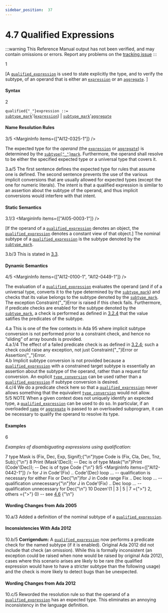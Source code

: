 ```yaml
---
sidebar_position:  37
---
```


# 4.7 Qualified Expressions

:::warning
This Reference Manual output has not been verified,
and may contain omissions or errors.
Report any problems on the [tracking issue](https://github.com/ada-lang-io/ada-lang-io/issues/20)
:::


<MarginText>1</MarginText>
<p>[A <code><a href="../AA-4/AA-4.7#S0163">qualified_expression</a></code> is used to state explicitly the type, and to verify the subtype, of an operand that is either an <code><a href="../AA-4/AA-4.4#S0132">expression</a></code> or an <code><a href="../AA-4/AA-4.3#S0106">aggregate</a></code>. ]<br /></p>


#### Syntax

<MarginText>2</MarginText>

<CodeBlock>
<code>qualified{"_"}expression</code><a id="S0163"></a><code> ::= </code><br />   <code><a href="../AA-3/AA-3.2#S0028">subtype_mark</a></code>'(<code><a href="../AA-4/AA-4.4#S0132">expression</a></code>) | <code><a href="../AA-3/AA-3.2#S0028">subtype_mark</a></code>'<code><a href="../AA-4/AA-4.3#S0106">aggregate</a></code><br />

</CodeBlock>

#### Name Resolution Rules

<MarginText>3/5</MarginText>
<MarginInfo items={["AI12-0325-1"]} />
<p>The expected type for the <em>operand</em> (the <code><a href="../AA-4/AA-4.4#S0132">expression</a></code> or <code><a href="../AA-4/AA-4.3#S0106">aggregate</a></code>) is determined by the <code><a href="../AA-3/AA-3.2#S0028">subtype{"_"}mark</a></code>. Furthermore, the operand shall resolve to be either the specified expected type or a universal type that covers it. <br /></p>

<AnnotatedOnly>
<MarginText>3.a/5</MarginText>
<MarginInfo items={["AI12-0325-1"]} />
<Admonition type="aarm" aarm="reason">
<strong></strong>The first sentence defines the expected type for rules that assume one is defined. The second sentence prevents the use of the various implicit conversions that are usually allowed for expected types (except the one for numeric literals). The intent is that a qualified expression is similar to an assertion about the subtype of the operand, and thus implicit conversions would interfere with that intent. <br />
</Admonition>
</AnnotatedOnly>


#### Static Semantics

<MarginText>3.1/3</MarginText>
<MarginInfo items={["AI05-0003-1"]} />
<p>[If the operand of a <code><a href="../AA-4/AA-4.7#S0163">qualified_expression</a></code> denotes an object, the <code><a href="../AA-4/AA-4.7#S0163">qualified_expression</a></code> denotes a constant view of that object.] The nominal subtype of a <code><a href="../AA-4/AA-4.7#S0163">qualified_expression</a></code> is the subtype denoted by the <code><a href="../AA-3/AA-3.2#S0028">subtype_mark</a></code>. <br /></p>

<AnnotatedOnly>
<MarginText>3.b/3</MarginText>
<MarginInfo items={["AI05-0003-1"]} />
<Admonition type="aarm" aarm="proof">
<strong></strong>This is stated in <a href="../AA-3/AA-3.3">3.3</a>. <br />
</Admonition>
</AnnotatedOnly>


#### Dynamic Semantics

<MarginText>4/5</MarginText>
<MarginInfo items={["AI12-0100-1", "AI12-0449-1"]} />
<p>The evaluation of a <code><a href="../AA-4/AA-4.7#S0163">qualified_expression</a></code> evaluates the operand (and if of a universal type, converts it to the type determined by the <code><a href="../AA-3/AA-3.2#S0028">subtype_mark</a></code>) and checks that its value belongs to the subtype denoted by the <code><a href="../AA-3/AA-3.2#S0028">subtype_mark</a></code>. The exception Constraint{"_"}Error is raised if this check fails. Furthermore, if predicate checks are enabled for the subtype denoted by the <code><a href="../AA-3/AA-3.2#S0028">subtype_mark</a></code>, a check is performed as defined in <a href="../AA-3/AA-3.2#Subclause_3.2.4">3.2.4</a> that the value satifies the predicates of the subtype. <br /></p>

<AnnotatedOnly>
<MarginText>4.a</MarginText>
<Admonition type="aarm" aarm="ramification">
<strong></strong>This is one of the few contexts in Ada 95 where implicit subtype conversion is not performed prior to a constraint check, and hence no &ldquo;sliding&rdquo; of array bounds is provided.<br />
</Admonition>
</AnnotatedOnly>

<AnnotatedOnly>
<MarginText>4.a.1/4</MarginText>
<MarginInfo items={["AI12-0100-1"]} />
<Admonition type="aarm" aarm="note">
The effect of a failed predicate check is as defined in <a href="../AA-3/AA-3.2#Subclause_3.2.4">3.2.4</a>; such a check could raise any exception, not just Constraint{"_"}Error or Assertion{"_"}Error. <br />
</Admonition>
</AnnotatedOnly>

<AnnotatedOnly>
<MarginText>4.b</MarginText>
<Admonition type="aarm" aarm="reason">
<strong></strong>Implicit subtype conversion is not provided because a <code><a href="../AA-4/AA-4.7#S0163">qualified_expression</a></code> with a constrained target subtype is essentially an assertion about the subtype of the operand, rather than a request for conversion. An explicit <code><a href="../AA-4/AA-4.6#S0162">type_conversion</a></code> can be used rather than a <code><a href="../AA-4/AA-4.7#S0163">qualified_expression</a></code> if subtype conversion is desired.<br />
</Admonition>
</AnnotatedOnly>

<AnnotatedOnly>
<MarginText>4.c/4</MarginText>
<MarginInfo items={["AI12-0100-1"]} />
<Admonition type="aarm" aarm="note">
We do a predicate check here so that a <code><a href="../AA-4/AA-4.7#S0163">qualified_expression</a></code> never allows something that the equivalent <code><a href="../AA-4/AA-4.6#S0162">type_conversion</a></code> would not allow. <br />
</Admonition>
</AnnotatedOnly>

<AnnotatedOnly>
<MarginText>5/5</MarginText>
<MarginInfo items={["AI12-0440-1"]} />
<Admonition type="aarm" aarm="note">
NOTE   When a given context does not uniquely identify an expected type, a <code><a href="../AA-4/AA-4.7#S0163">qualified_expression</a></code> can be used to do so. In particular, if an overloaded <code><a href="../AA-4/AA-4.1#S0091">name</a></code> or <code><a href="../AA-4/AA-4.3#S0106">aggregate</a></code> is passed to an overloaded subprogram, it can be necessary to qualify the operand to resolve its type. <br />
</Admonition>
</AnnotatedOnly>


#### Examples

<MarginText>6</MarginText>
<p><em>Examples of disambiguating expressions using qualification:</em> <br /></p>

<MarginText>7</MarginText>
<CodeBlock language="ada">
type Mask is (Fix, Dec, Exp, Signif);{"\n"}type Code is (Fix, Cla, Dec, Tnz, Sub);{"\n"}
<MarginText>8</MarginText>
Print (Mask'(Dec));  --  Dec is of type Mask{"\n"}Print (Code'(Dec));  --  Dec is of type Code {"\n"}
<MarginText>9/5</MarginText>
<MarginInfo items={["AI12-0442-1"]} />
for J in Code'(Fix) .. Code'(Dec) loop ... -- qualification is necessary for either Fix or Dec{"\n"}for J in Code range Fix .. Dec loop ...    -- qualification unnecessary{"\n"}for J in Code'(Fix) .. Dec loop ...        -- qualification unnecessary for Dec{"\n"}
<MarginText>10</MarginText>
Dozen'(1 | 3 | 5 | 7 ={">"} 2, others ={">"} 0) -- see <a href="../AA-4/AA-4.6">4.6</a> {"\n"}

</CodeBlock>
<AnnotatedOnly>

#### Wording Changes from Ada 2005

</AnnotatedOnly>
<AnnotatedOnly>
<MarginText>10.a/3</MarginText>
<MarginInfo items={["AI05-0003-1"]} />
<Admonition type="aarm" aarm="note">
Added a definition of the nominal subtype of a <code><a href="../AA-4/AA-4.7#S0163">qualified_expression</a></code>. <br />
</Admonition>
</AnnotatedOnly>

<AnnotatedOnly>

#### Inconsistencies With Ada 2012

</AnnotatedOnly>
<AnnotatedOnly>
<MarginText>10.b/5</MarginText>
<MarginInfo items={["AI12-0005-1", "AI12-0100-1"]} />
<Admonition type="aarm" aarm="note">
<strong>Corrigendum:</strong> A <code><a href="../AA-4/AA-4.7#S0163">qualified_expression</a></code> now performs a predicate check for the named subtype (if it is enabled). Original Ada 2012 did not include that check (an omission). While this is formally inconsistent (an exception could be raised when none would be raised by original Ada 2012), cases where this scenario arises are likely to be rare (the qualified expression would have to have a stricter subtype than the following usage) and the check is more likely to detect bugs than be unexpected. <br />
</Admonition>
</AnnotatedOnly>

<AnnotatedOnly>

#### Wording Changes from Ada 2012

</AnnotatedOnly>
<AnnotatedOnly>
<MarginText>10.c/5</MarginText>
<MarginInfo items={["AI12-0325-1"]} />
<Admonition type="aarm" aarm="note">
Reworded the resolution rule so that the operand of a <code><a href="../AA-4/AA-4.7#S0163">qualified_expression</a></code> has an expected type. This eliminates an annoying inconsistency in the language definition. <br />
</Admonition>
</AnnotatedOnly>


